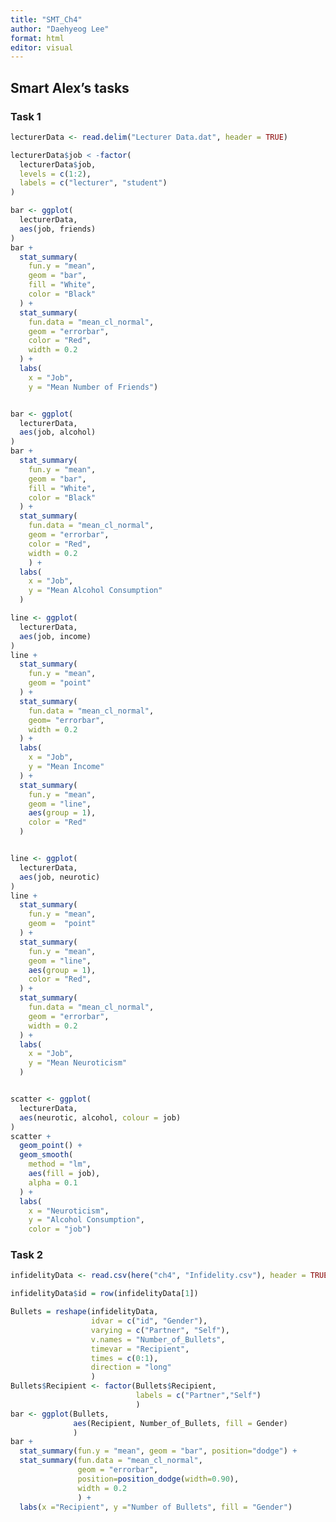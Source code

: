 ```yaml
---
title: "SMT_Ch4"
author: "Daehyeog Lee"
format: html
editor: visual
---
```


## Smart Alex's tasks

### Task 1

```r
lecturerData <- read.delim("Lecturer Data.dat", header = TRUE)

lecturerData$job < -factor(
  lecturerData$job,
  levels = c(1:2),
  labels = c("lecturer", "student")
)

bar <- ggplot(
  lecturerData,
  aes(job, friends)
)
bar +
  stat_summary(
    fun.y = "mean",
    geom = "bar",
    fill = "White",
    color = "Black"
  ) +
  stat_summary(
    fun.data = "mean_cl_normal",
    geom = "errorbar",
    color = "Red",
    width = 0.2
  ) +
  labs(
    x = "Job",
    y = "Mean Number of Friends")


bar <- ggplot(
  lecturerData,
  aes(job, alcohol)
)
bar +
  stat_summary(
    fun.y = "mean",
    geom = "bar",
    fill = "White",
    color = "Black"
  ) +
  stat_summary(
    fun.data = "mean_cl_normal",
    geom = "errorbar",
    color = "Red",
    width = 0.2
    ) +
  labs(
    x = "Job",
    y = "Mean Alcohol Consumption"
  )

line <- ggplot(
  lecturerData,
  aes(job, income)
)
line +
  stat_summary(
    fun.y = "mean",
    geom = "point"
  ) +
  stat_summary(
    fun.data = "mean_cl_normal",
    geom= "errorbar",
    width = 0.2
  ) +
  labs(
    x = "Job",
    y = "Mean Income"
  ) +
  stat_summary(
    fun.y = "mean",
    geom = "line",
    aes(group = 1),
    color = "Red"
  )


line <- ggplot(
  lecturerData,
  aes(job, neurotic)
)
line +
  stat_summary(
    fun.y = "mean",
    geom =  "point"
  ) +
  stat_summary(
    fun.y = "mean",
    geom = "line",
    aes(group = 1),
    color = "Red",
  ) +
  stat_summary(
    fun.data = "mean_cl_normal",
    geom = "errorbar",
    width = 0.2
  ) +
  labs(
    x = "Job",
    y = "Mean Neuroticism"
  )


scatter <- ggplot(
  lecturerData,
  aes(neurotic, alcohol, colour = job)
)
scatter +
  geom_point() +
  geom_smooth(
    method = "lm",
    aes(fill = job),
    alpha = 0.1
  ) +
  labs(
    x = "Neuroticism",
    y = "Alcohol Consumption",
    color = "job")
```

### Task 2

```r
infidelityData <- read.csv(here("ch4", "Infidelity.csv"), header = TRUE)

infidelityData$id = row(infidelityData[1])

Bullets = reshape(infidelityData,
                  idvar = c("id", "Gender"),
                  varying = c("Partner", "Self"),
                  v.names = "Number_of_Bullets",
                  timevar = "Recipient",
                  times = c(0:1),
                  direction = "long"
                  )
Bullets$Recipient <- factor(Bullets$Recipient,
                            labels = c("Partner","Self")
                            )
bar <- ggplot(Bullets,
              aes(Recipient, Number_of_Bullets, fill = Gender)
              )
bar +
  stat_summary(fun.y = "mean", geom = "bar", position="dodge") +
  stat_summary(fun.data = "mean_cl_normal",
               geom = "errorbar",
               position=position_dodge(width=0.90),
               width = 0.2
               ) +
  labs(x ="Recipient", y ="Number of Bullets", fill = "Gender")
```
